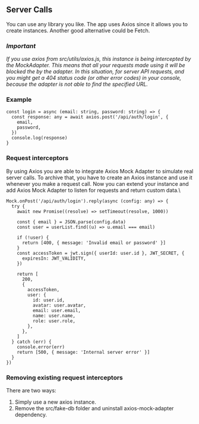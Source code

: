 ## Server Calls

You can use any library you like. The app uses Axios since it allows you to create instances. Another good alternative could be Fetch.

### _Important_

_If you use axios from src/utils/axios.js, this instance is being intercepted by the MockAdapter. This means that all your requests made using it will be blocked the by the adapter. In this situation, for server API requests, and you might get a 404 status code (or other error codes) in your console, because the adapter is not able to find the specified URL._

### Example

```tsx
const login = async (email: string, password: string) => {
  const response: any = await axios.post('/api/auth/login', {
    email,
    password,
  })
  console.log(response)
}
```

### Request interceptors

By using Axios you are able to integrate Axios Mock Adapter to simulate real server calls. To archive that, you have to create an Axios instance and use it whenever you make a request call. Now you can extend your instance and add Axios Mock Adapter to listen for requests and return custom data.\

```tsx
Mock.onPost('/api/auth/login').reply(async (config: any) => {
  try {
    await new Promise((resolve) => setTimeout(resolve, 1000))

    const { email } = JSON.parse(config.data)
    const user = userList.find((u) => u.email === email)

    if (!user) {
      return [400, { message: 'Invalid email or password' }]
    }
    const accessToken = jwt.sign({ userId: user.id }, JWT_SECRET, {
      expiresIn: JWT_VALIDITY,
    })

    return [
      200,
      {
        accessToken,
        user: {
          id: user.id,
          avatar: user.avatar,
          email: user.email,
          name: user.name,
          role: user.role,
        },
      },
    ]
  } catch (err) {
    console.error(err)
    return [500, { message: 'Internal server error' }]
  }
})
```

### Removing existing request interceptors

There are two ways:

1. Simply use a new axios instance.
2. Remove the src/fake-db folder and uninstall axios-mock-adapter dependency.
